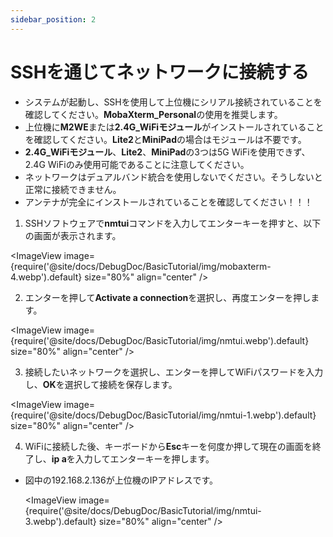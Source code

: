 ```yaml
---
sidebar_position: 2
---
```




# SSHを通じてネットワークに接続する


* システムが起動し、SSHを使用して上位機にシリアル接続されていることを確認してください。**MobaXterm_Personal**の使用を推奨します。
* 上位機に**M2WE**または**2.4G_WiFiモジュール**がインストールされていることを確認してください。**Lite2**と**MiniPad**の場合はモジュールは不要です。
* **2.4G_WiFiモジュール**、**Lite2**、**MiniPad**の3つは5G WiFiを使用できず、2.4G WiFiのみ使用可能であることに注意してください。
* ネットワークはデュアルバンド統合を使用しないでください。そうしないと正常に接続できません。
* アンテナが完全にインストールされていることを確認してください！！！

 1. SSHソフトウェアで**nmtui**コマンドを入力してエンターキーを押すと、以下の画面が表示されます。

  <ImageView image={require('@site/docs/DebugDoc/BasicTutorial/img/mobaxterm-4.webp').default} size="80%" align="center" />

 2. エンターを押して**Activate a connection**を選択し、再度エンターを押します。

  <ImageView image={require('@site/docs/DebugDoc/BasicTutorial/img/nmtui.webp').default} size="80%" align="center" />

 3. 接続したいネットワークを選択し、エンターを押してWiFiパスワードを入力し、**OK**を選択して接続を保存します。

   <ImageView image={require('@site/docs/DebugDoc/BasicTutorial/img/nmtui-1.webp').default} size="80%" align="center" />

 4. WiFiに接続した後、キーボードから**Esc**キーを何度か押して現在の画面を終了し、**ip a**を入力してエンターキーを押します。

 * 図中の192.168.2.136が上位機のIPアドレスです。

    <ImageView image={require('@site/docs/DebugDoc/BasicTutorial/img/nmtui-3.webp').default} size="80%" align="center" />